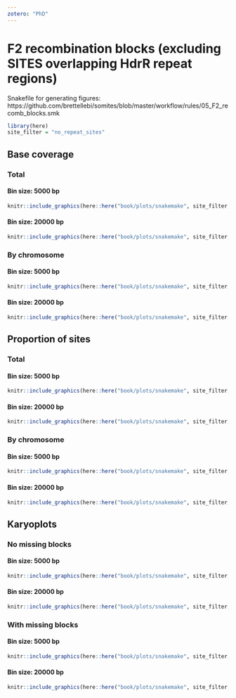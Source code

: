 ```yaml
---
zotero: "PhD"
---
```


# F2 recombination blocks (excluding SITES overlapping HdrR repeat regions)

Snakefile for generating figures: https://github.com/brettellebi/somites/blob/master/workflow/rules/05_F2_recomb_blocks.smk

```r
library(here)
site_filter = "no_repeat_sites"
```

## Base coverage

### Total

#### Bin size: 5000 bp

```r
knitr::include_graphics(here::here("book/plots/snakemake", site_filter, "5000/base_cov_total.png"))
```

#### Bin size: 20000 bp

```r
knitr::include_graphics(here::here("book/plots/snakemake", site_filter, "20000/base_cov_total.png"))
```

### By chromosome

#### Bin size: 5000 bp

```r
knitr::include_graphics(here::here("book/plots/snakemake", site_filter, "5000/base_cov_by_chrom.png"))
```

#### Bin size: 20000 bp

```r
knitr::include_graphics(here::here("book/plots/snakemake", site_filter, "20000/base_cov_by_chrom.png"))
```

## Proportion of sites

### Total

#### Bin size: 5000 bp

```r
knitr::include_graphics(here::here("book/plots/snakemake", site_filter, "5000/prop_sites_total.png"))
```

#### Bin size: 20000 bp

```r
knitr::include_graphics(here::here("book/plots/snakemake", site_filter, "20000/prop_sites_total.png"))
```

### By chromosome

#### Bin size: 5000 bp

```r
knitr::include_graphics(here::here("book/plots/snakemake", site_filter, "5000/prop_sites_by_chrom.png"))
```

#### Bin size: 20000 bp

```r
knitr::include_graphics(here::here("book/plots/snakemake", site_filter, "20000/prop_sites_by_chrom.png"))
```

## Karyoplots

### No missing blocks

#### Bin size: 5000 bp

```r
knitr::include_graphics(here::here("book/plots/snakemake", site_filter, "5000/karyoplot_no_missing.png"))
```

#### Bin size: 20000 bp

```r
knitr::include_graphics(here::here("book/plots/snakemake", site_filter, "20000/karyoplot_no_missing.png"))
```

### With missing blocks

#### Bin size: 5000 bp

```r
knitr::include_graphics(here::here("book/plots/snakemake", site_filter, "5000/karyoplot_with_missing.png"))
```

#### Bin size: 20000 bp

```r
knitr::include_graphics(here::here("book/plots/snakemake", site_filter, "20000/karyoplot_with_missing.png"))
```

